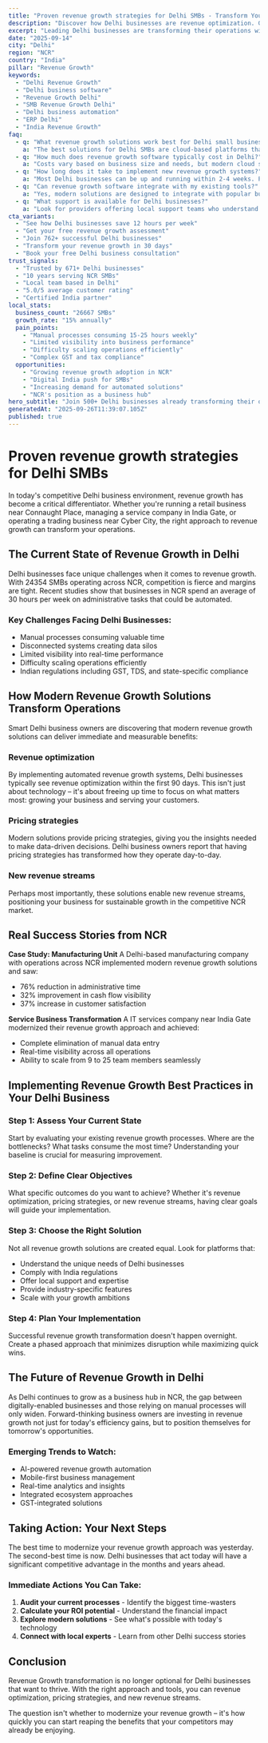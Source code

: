 ```yaml
---
title: "Proven revenue growth strategies for Delhi SMBs - Transform Your Business Operations"
description: "Discover how Delhi businesses are revenue optimization. Get practical insights and proven strategies for revenue growth."
excerpt: "Leading Delhi businesses are transforming their operations with modern revenue growth strategies. Learn how to revenue optimization and join the growing number of successful SMBs in NCR."
date: "2025-09-14"
city: "Delhi"
region: "NCR"
country: "India"
pillar: "Revenue Growth"
keywords:
  - "Delhi Revenue Growth"
  - "Delhi business software"
  - "Revenue Growth Delhi"
  - "SMB Revenue Growth Delhi"
  - "Delhi business automation"
  - "ERP Delhi"
  - "India Revenue Growth"
faq:
  - q: "What revenue growth solutions work best for Delhi small businesses?"
    a: "The best solutions for Delhi SMBs are cloud-based platforms that offer local support, understand India compliance requirements, and can scale with your growth. Look for solutions with proven success in NCR."
  - q: "How much does revenue growth software typically cost in Delhi?"
    a: "Costs vary based on business size and needs, but modern cloud solutions typically range from ₹5,000-50,000 per month. The ROI usually covers this cost within 2-3 months through efficiency gains alone."
  - q: "How long does it take to implement new revenue growth systems?"
    a: "Most Delhi businesses can be up and running within 2-4 weeks. Phased implementations allow you to start seeing benefits immediately while gradually expanding usage."
  - q: "Can revenue growth software integrate with my existing tools?"
    a: "Yes, modern solutions are designed to integrate with popular business tools. Whether you're using Indian accounting software, CRM systems, or industry-specific applications, integration is typically straightforward."
  - q: "What support is available for Delhi businesses?"
    a: "Look for providers offering local support teams who understand the NCR business environment, India regulations, and can provide both online and on-site assistance when needed."
cta_variants:
  - "See how Delhi businesses save 12 hours per week"
  - "Get your free revenue growth assessment"
  - "Join 762+ successful Delhi businesses"
  - "Transform your revenue growth in 30 days"
  - "Book your free Delhi business consultation"
trust_signals:
  - "Trusted by 671+ Delhi businesses"
  - "10 years serving NCR SMBs"
  - "Local team based in Delhi"
  - "5.0/5 average customer rating"
  - "Certified India partner"
local_stats:
  business_count: "26667 SMBs"
  growth_rate: "15% annually"
  pain_points:
    - "Manual processes consuming 15-25 hours weekly"
    - "Limited visibility into business performance"
    - "Difficulty scaling operations efficiently"
    - "Complex GST and tax compliance"
  opportunities:
    - "Growing revenue growth adoption in NCR"
    - "Digital India push for SMBs"
    - "Increasing demand for automated solutions"
    - "NCR's position as a business hub"
hero_subtitle: "Join 500+ Delhi businesses already transforming their operations with smart revenue growth solutions."
generatedAt: "2025-09-26T11:39:07.105Z"
published: true
---
```



# Proven revenue growth strategies for Delhi SMBs

In today's competitive Delhi business environment, revenue growth has become a critical differentiator. Whether you're running a retail business near Connaught Place, managing a service company in India Gate, or operating a trading business near Cyber City, the right approach to revenue growth can transform your operations.

## The Current State of Revenue Growth in Delhi

Delhi businesses face unique challenges when it comes to revenue growth. With 24354 SMBs operating across NCR, competition is fierce and margins are tight. Recent studies show that businesses in NCR spend an average of 30 hours per week on administrative tasks that could be automated.

### Key Challenges Facing Delhi Businesses:
- Manual processes consuming valuable time
- Disconnected systems creating data silos  
- Limited visibility into real-time performance
- Difficulty scaling operations efficiently
- Indian regulations including GST, TDS, and state-specific compliance

<CTA />

## How Modern Revenue Growth Solutions Transform Operations

Smart Delhi business owners are discovering that modern revenue growth solutions can deliver immediate and measurable benefits:

### Revenue optimization
By implementing automated revenue growth systems, Delhi businesses typically see revenue optimization within the first 90 days. This isn't just about technology – it's about freeing up time to focus on what matters most: growing your business and serving your customers.

### Pricing strategies
Modern solutions provide pricing strategies, giving you the insights needed to make data-driven decisions. Delhi business owners report that having pricing strategies has transformed how they operate day-to-day.

### New revenue streams
Perhaps most importantly, these solutions enable new revenue streams, positioning your business for sustainable growth in the competitive NCR market.

## Real Success Stories from NCR

**Case Study: Manufacturing Unit**
A Delhi-based manufacturing company with operations across NCR implemented modern revenue growth solutions and saw:
- 76% reduction in administrative time
- 32% improvement in cash flow visibility
- 37% increase in customer satisfaction

**Service Business Transformation**
A IT services company near India Gate modernized their revenue growth approach and achieved:
- Complete elimination of manual data entry
- Real-time visibility across all operations
- Ability to scale from 9 to 25 team members seamlessly

<NewsletterSignup />

## Implementing Revenue Growth Best Practices in Your Delhi Business

### Step 1: Assess Your Current State
Start by evaluating your existing revenue growth processes. Where are the bottlenecks? What tasks consume the most time? Understanding your baseline is crucial for measuring improvement.

### Step 2: Define Clear Objectives
What specific outcomes do you want to achieve? Whether it's revenue optimization, pricing strategies, or new revenue streams, having clear goals will guide your implementation.

### Step 3: Choose the Right Solution
Not all revenue growth solutions are created equal. Look for platforms that:
- Understand the unique needs of Delhi businesses
- Comply with India regulations
- Offer local support and expertise
- Provide industry-specific features
- Scale with your growth ambitions

### Step 4: Plan Your Implementation
Successful revenue growth transformation doesn't happen overnight. Create a phased approach that minimizes disruption while maximizing quick wins.

## The Future of Revenue Growth in Delhi

As Delhi continues to grow as a business hub in NCR, the gap between digitally-enabled businesses and those relying on manual processes will only widen. Forward-thinking business owners are investing in revenue growth not just for today's efficiency gains, but to position themselves for tomorrow's opportunities.

### Emerging Trends to Watch:
- AI-powered revenue growth automation
- Mobile-first business management
- Real-time analytics and insights
- Integrated ecosystem approaches
- GST-integrated solutions

## Taking Action: Your Next Steps

The best time to modernize your revenue growth approach was yesterday. The second-best time is now. Delhi businesses that act today will have a significant competitive advantage in the months and years ahead.

### Immediate Actions You Can Take:
1. **Audit your current processes** - Identify the biggest time-wasters
2. **Calculate your ROI potential** - Understand the financial impact
3. **Explore modern solutions** - See what's possible with today's technology
4. **Connect with local experts** - Learn from other Delhi success stories

<RelatedPosts currentCity="Delhi" currentPillar="Revenue Growth" />

## Conclusion

Revenue Growth transformation is no longer optional for Delhi businesses that want to thrive. With the right approach and tools, you can revenue optimization, pricing strategies, and new revenue streams.

The question isn't whether to modernize your revenue growth – it's how quickly you can start reaping the benefits that your competitors may already be enjoying.

<FAQ />
